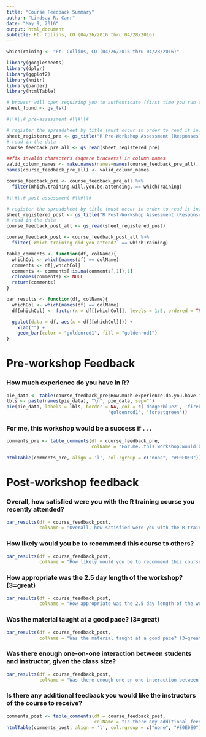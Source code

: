 ```yaml
---
title: "Course Feedback Summary"
author: "Lindsay R. Carr"
date: "May 9, 2016"
output: html_document
subtitle: Ft. Collins, CO (04/26/2016 thru 04/28/2016)
---
```


```r
whichTraining <- "Ft. Collins, CO (04/26/2016 thru 04/28/2016)"

library(googlesheets)
library(dplyr)
library(ggplot2)
library(knitr)
library(pander)
library(htmlTable)
```


```r
# browser will open requiring you to authenticate (first time you run this)
sheet_found <- gs_ls()

#\\#\\# pre-assessment #\\#\\#

# register the spreadsheet by title (must occur in order to read it in)
sheet_registered_pre <- gs_title("R Pre-Workshop Assessment (Responses)")
# read in the data
course_feedback_pre_all <- gs_read(sheet_registered_pre)

##fix invalid characters (square brackets) in column names
valid_column_names <- make.names(names=names(course_feedback_pre_all), unique=TRUE, allow_ = TRUE)
names(course_feedback_pre_all) <- valid_column_names

course_feedback_pre <- course_feedback_pre_all %>% 
  filter(Which.training.will.you.be.attending. == whichTraining)

#\\#\\# post-assessment #\\#\\#

# register the spreadsheet by title (must occur in order to read it in)
sheet_registered_post <- gs_title("R Post-Workshop Assessment (Responses)")
# read in the data
course_feedback_post_all <- gs_read(sheet_registered_post)

course_feedback_post <- course_feedback_post_all %>% 
  filter(`Which training did you attend?` == whichTraining)
```


```r

table_comments <- function(df, colName){
  whichCol <- which(names(df) == colName)
  comments <- df[,whichCol]
  comments <- comments[!is.na(comments[,1]),1]
  colnames(comments) <- NULL
  return(comments)
}

bar_results <- function(df, colName){
  whichCol <- which(names(df) == colName)
  df[whichCol] <- factor(x = df[[whichCol]], levels = 1:5, ordered = TRUE)

  ggplot(data = df, aes(x = df[[whichCol]])) +
    xlab("") + 
    geom_bar(color = "goldenrod1", fill = "goldenrod1")
}
```

# Pre-workshop Feedback

### How much experience do you have in R?

```r
pie_data <- table(course_feedback_pre$How.much.experience.do.you.have.in.R.)
lbls <- paste(names(pie_data), "\n", pie_data, sep="")
pie(pie_data, labels = lbls, border = NA, col = c('dodgerblue2', 'firebrick2', 
                                     'goldenrod1', 'forestgreen'))
```

### For me, this workshop would be a success if . . .

```r
comments_pre <- table_comments(df = course_feedback_pre, 
                               colName = "For.me..this.workshop.would.be.a.success.if......")

htmlTable(comments_pre, align = 'l', col.rgroup = c("none", "#E0E0E0"))
```

# Post-workshop feedback

### Overall, how satisfied were you with the R training course you recently attended?

```r
bar_results(df = course_feedback_post,
            colName = "Overall, how satisfied were you with the R training course you recently attended?")
```

### How likely would you be to recommend this course to others?

```r
bar_results(df = course_feedback_post,
            colName = "How likely would you be to recommend this course to others?")
```

### How appropriate was the 2.5 day length of the workshop? (3=great)

```r
bar_results(df = course_feedback_post,
            colName = "How appropriate was the 2.5 day length of the workshop? (3=great)")
```

### Was the material taught at a good pace? (3=great)

```r
bar_results(df = course_feedback_post,
            colName = "Was the material taught at a good pace? (3=great)")
```

### Was there enough one-on-one interaction between students and instructor, given the class size?

```r
bar_results(df = course_feedback_post,
            colName = "Was there enough one-on-one interaction between students and instructor, given the class size?")
```

### Is there any additional feedback you would like the instructors of the course to receive?

```r
comments_post <- table_comments(df = course_feedback_post, 
                                colName = "Is there any additional feedback you would like the instructors of the course to receive? If so, please share below.")
htmlTable(comments_post, align = 'l', col.rgroup = c("none", "#E0E0E0"))
```





